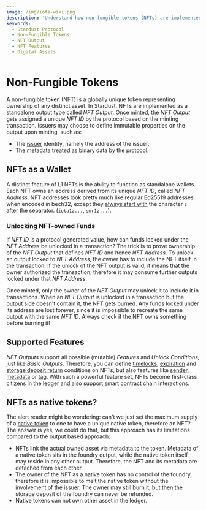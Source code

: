 ```yaml
---
image: /img/iota-wiki.png
description: 'Understand how non-fungible tokens (NFTs) are implemented in the Stardust Protocol and learn about their unique features, capabilities, and applications.'
keywords:
  - Stardust Protocol
  - Non-Fungible Tokens
  - NFT Output
  - NFT Features
  - Digital Assets
---
```


# Non-Fungible Tokens

A non-fungible token (NFT) is a globally unique token representing ownership of any distinct asset.
In Stardust, NFTs are implemented as a standalone output type called
[_NFT Output_](https://wiki.iota.org/shimmer/tips/tips/TIP-0018/#nft-output).
Once minted, the _NFT Output_ gets assigned a unique _NFT ID_ by the protocol based on the minting transaction. Issuers
may choose to define immutable properties on the output upon minting, such as:

- The [issuer](https://wiki.iota.org/shimmer/tips/tips/TIP-0018/#issuer-feature) identity, namely the address of the issuer.
- The [metadata](https://wiki.iota.org/shimmer/tips/tips/TIP-0018/#metadata-feature) treated as binary data by the protocol.

## NFTs as a Wallet

A distinct feature of L1 NFTs is the ability to function as standalone wallets. Each NFT owns an address derived from its
unique _NFT ID_, called _NFT Address_. NFT addresses look pretty much like regular Ed25519 addresses when encoded in bech32,
except they [always start with](https://wiki.iota.org/shimmer/tips/tips/TIP-0018/#address-unlock-condition)
the character `z` after the separator. (`iota1z...`, `smr1z...`).

### Unlocking NFT-owned Funds

If _NFT ID_ is a protocol generated value, how can funds locked under the _NFT Address_ be unlocked in a transaction?
The trick is to prove ownership of the _NFT Output_ that defines _NFT ID_ and hence _NFT Address_. To unlock an output
locked to _NFT Address_, the owner has to include the NFT itself in the transaction. If the unlock of the NFT output is valid,
it means that the owner authorized the transaction, therefore it may consume further outputs locked under that _NFT Address_.

Once minted, only the owner of the _NFT Output_ may unlock it to include it in transactions. When an _NFT Output_ is unlocked
in a transaction but the output side doesn't contain it, the NFT gets burned. Any funds locked under its address are lost
forever, since it is impossible to recreate the same output with the same _NFT ID_. Always check if the NFT owns something before burning it!

## Supported Features

_NFT Outputs_ support all possible (mutable) _Features_ and _Unlock Conditions_, just like _Basic Outputs_. Therefore,
you can define [timelocks](https://wiki.iota.org/shimmer/tips/tips/TIP-0018/#timelock-unlock-condition),
[expiration](https://wiki.iota.org/shimmer/tips/tips/TIP-0018/#expiration-unlock-condition)
and [storage deposit return](https://wiki.iota.org/shimmer/tips/tips/TIP-0018/#storage-deposit-return-unlock-condition)
conditions on NFTs, but also features like [sender](https://wiki.iota.org/shimmer/tips/tips/TIP-0018/#sender-feature),
[metadata](https://wiki.iota.org/shimmer/tips/tips/TIP-0018/#metadata-feature) or [tag](https://wiki.iota.org/shimmer/tips/tips/TIP-0018/#tag-feature). With such a powerful feature set, NFTs become first-class citizens in the ledger and also support
smart contract chain interactions.

## NFTs as native tokens?

The alert reader might be wondering: can't we just set the maximum supply of a [native token](../native-token/introduction.mdx) to one to have a unique native token, therefore an NFT?
The answer is yes, we could do that, but this approach has its limitations compared to the output based approach:

- NFTs link the actual owned asset via metadata to the token. Metadata of a native token sits in the foundry output,
  while the native token itself may reside in any other output. Therefore, the NFT and its metadata are detached from each other.
- The owner of the NFT as a native token has no control of the foundry, therefore it is impossible to melt the native token
  without the involvement of the issuer. The owner may still burn it, but then the storage deposit of the foundry can never be refunded.
- Native tokens can not own other asset in the ledger.
